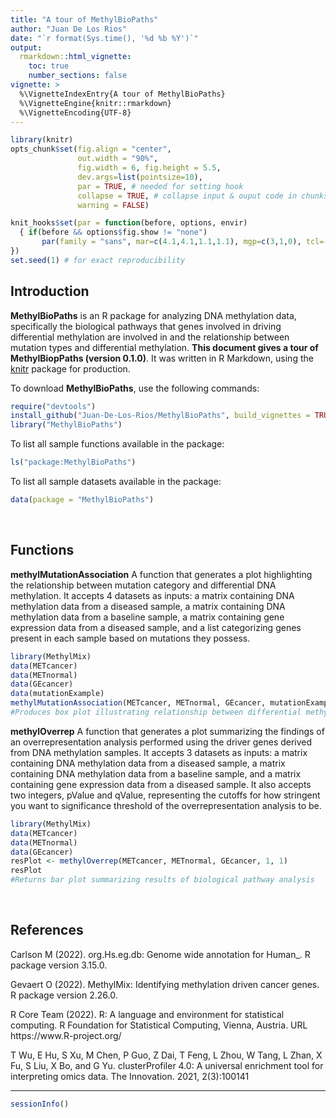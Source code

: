 ```yaml
---
title: "A tour of MethylBioPaths"
author: "Juan De Los Rios"
date: "`r format(Sys.time(), '%d %b %Y')`"
output: 
  rmarkdown::html_vignette:
    toc: true
    number_sections: false
vignette: >
  %\VignetteIndexEntry{A tour of MethylBioPaths}
  %\VignetteEngine{knitr::rmarkdown}
  %\VignetteEncoding{UTF-8}
---
```


```r
library(knitr)
opts_chunk$set(fig.align = "center", 
               out.width = "90%",
               fig.width = 6, fig.height = 5.5,
               dev.args=list(pointsize=10),
               par = TRUE, # needed for setting hook 
               collapse = TRUE, # collapse input & ouput code in chunks
               warning = FALSE)

knit_hooks$set(par = function(before, options, envir)
  { if(before && options$fig.show != "none") 
       par(family = "sans", mar=c(4.1,4.1,1.1,1.1), mgp=c(3,1,0), tcl=-0.5)
})
set.seed(1) # for exact reproducibility
```

## Introduction

**MethylBioPaths** is an R package for analyzing DNA methylation data, specifically the biological pathways that genes involved in driving differential methylation are involved in and the relationship between mutation types and differential methylation. **This document gives a tour of MethylBiopPaths (version 0.1.0)**. It was written in R Markdown, using the [knitr](https://cran.r-project.org/package=knitr) package for production.

To download **MethylBioPaths**, use the following commands:

``` r
require("devtools")
install_github("Juan-De-Los-Rios/MethylBioPaths", build_vignettes = TRUE)
library("MethylBioPaths")
```
To list all sample functions available in the package:
``` r
ls("package:MethylBioPaths")
```
To list all sample datasets available in the package:
``` r
data(package = "MethylBioPaths")
```

<br>

## Functions

**methylMutationAssociation** A function that generates a plot highlighting the relationship between mutation category and differential DNA methylation. It accepts 4 datasets as inputs: a matrix containing DNA methylation data from a diseased sample, a matrix containing DNA methylation data from a baseline sample, a matrix containing gene expression data from a diseased sample, and a list categorizing genes present in each sample based on mutations they possess.

```r
library(MethylMix)
data(METcancer)
data(METnormal)
data(GEcancer)
data(mutationExample)
methylMutationAssociation(METcancer, METnormal, GEcancer, mutationExample)
#Produces box plot illustrating relationship between differential methylation and mutation category
```

**methylOverrep** A function that generates a plot summarizing the findings of an overrepresentation analysis performed using the driver genes derived from DNA methylation samples. It accepts 3 datasets as inputs: a matrix containing DNA methylation data from a diseased sample, a matrix containing DNA methylation data from a baseline sample, and a matrix containing gene expression data from a diseased sample. It also accepts two integers, pValue and qValue, representing the cutoffs for how stringent you want to significance threshold of the overrepresentation analysis to be.

```r
library(MethylMix)
data(METcancer)
data(METnormal)
data(GEcancer)
resPlot <- methylOverrep(METcancer, METnormal, GEcancer, 1, 1)
resPlot
#Returns bar plot summarizing results of biological pathway analysis
```
<br>

## References

Carlson M (2022). org.Hs.eg.db: Genome wide annotation for Human_. R package version 3.15.0.

Gevaert O (2022). MethylMix: Identifying methylation driven cancer genes. R package version 2.26.0. 

R Core Team (2022). R: A language and environment for statistical computing. R Foundation for Statistical Computing, Vienna, Austria. URL https://www.R-project.org/

T Wu, E Hu, S Xu, M Chen, P Guo, Z Dai, T Feng, L Zhou, W Tang, L Zhan, X Fu, S Liu, X Bo, and G Yu. clusterProfiler 4.0: A universal enrichment tool for interpreting omics data. The Innovation. 2021, 2(3):100141

----

```r
sessionInfo()
```
